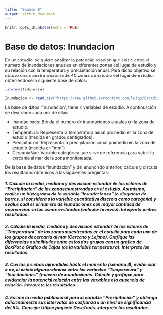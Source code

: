 ```yaml
---
title: "Examen 8"
output: github_document
---
```


```r
knitr::opts_chunk$set(echo = TRUE)
```

# Base de datos: Inundacion
En un estudio, se quiere analizar la potencial relación que existe entre el numero de inundaciones anuales en diferentes zonas del lugar de estudio y su relación con la temperatura y precipitación anual. Para dicho objetivo se obtuvo una muestra aleatoria de 40 zonas de estudio del lugar de estudio, obteniéndose la siguiente base de datos:

```r
library(tidyverse)
```

```r
Inundacion <- read.csv("https://raw.githubusercontent.com/luiqs/Estadistica-Aplicada/main/PDB/Inundacion.csv")
```

La base de datos "Inundacion", tiene 4 variables de estudio. A continuación se describen cada una de ellas:

+ Inundaciones: Brinda el numero de inundaciones anuales en la zona de estudio.
+ Temperatura: Representa la temperatura anual promedio en la zona de estudio (medida en grados centígrados).
+ Precipitacion: Representa la precipitación anual promedio en la zona de estudio (medida en "mm")
+ CercaniaMar: Variable categórica que sirve de referencia para saber la cercanía al mar de la zona monitoreada.

De la base de datos "Inundacion" y del enunciado anterior, calcule y discuta los resultados obtenidos a las siguientes preguntas:

##### 1. Calcule la media, mediana y desviacion estandar de los valores de "Precipitacion" de las zonas muestreadas en el estudio. Asi mismo, realice un histograma de la variable "Inundaciones" (o diagrama de barras, si considera a la variable cuantitativa discreta como categoria) y evalue cual es el numero de inundaciones con mayor cantidad de ocurrencias en las zonas evaluadas (calcular la moda). **Interprete ambos resultados**.

##### 2. Calcule la media, mediana y desviacion estandar de los valores de "Temperatura" de las zonas muestreadas en el estudio para cada uno de los grupos de cercania al mar (Cercano y Lejano). Grafique las diferencias o similitudes entre estos dos grupos con un grafico de BoxPlot o Grafico de Cajas (de la variable temperatura). **Interprete los resultados**.

##### 3. Con las pruebas aprendidas hasta el momento (semana 3), evidenciar o no, si existe alguna relacion entre las variables "Temperatura" y "Inundaciones" (numero de inundaciones. Calcule y gráfique para evidenciar la potencial relación entre las variables o la ausencia de relación. **Interprete los resultados**.

##### 4. Estime la media poblacional para la variable "Precipitacion" y obtenga adicionalmente sus intervalos de confianza a un nivel de significancia del 5%. Consejo: Utilice paquete DescTools. **Interprete los resultados**.